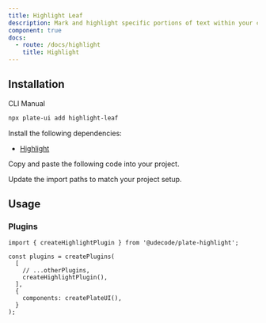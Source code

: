 ```yaml
---
title: Highlight Leaf
description: Mark and highlight specific portions of text within your content.
component: true
docs:
  - route: /docs/highlight
    title: Highlight
---
```


<ComponentPreview name="playground-demo" id="highlight" />

## Installation

<Tabs defaultValue="cli">

<TabsList>
<TabsTrigger value="cli">CLI</TabsTrigger>
<TabsTrigger value="manual">Manual</TabsTrigger>
</TabsList>
<TabsContent value="cli">

```bash
npx plate-ui add highlight-leaf
```

</TabsContent>

<TabsContent value="manual">

<Steps>

<Step>

Install the following dependencies:

- [Highlight](/docs/highlight)

</Step>

<Step>

Copy and paste the following code into your project.

</Step>

<ComponentSource name="highlight-leaf" />

<Step>

Update the import paths to match your project setup.

</Step>

</Steps>

</TabsContent>

</Tabs>

## Usage

### Plugins

```tsx
import { createHighlightPlugin } from '@udecode/plate-highlight';

const plugins = createPlugins(
  [
    // ...otherPlugins,
    createHighlightPlugin(),
  ],
  {
    components: createPlateUI(),
  }
);
```
